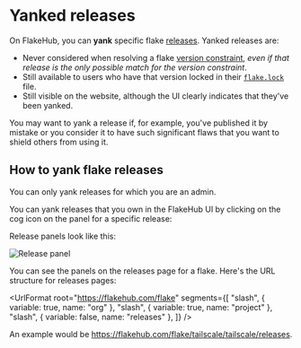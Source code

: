 # Yanked releases

On FlakeHub, you can **yank** specific flake [releases].
Yanked releases are:

* Never considered when resolving a flake [version constraint][semver], *even if that release is the only possible match for the version constraint*.
* Still available to users who have that version locked in their [`flake.lock`][lockfile] file.
* Still visible on the website, although the UI clearly indicates that they've been yanked.

You may want to yank a release if, for example, you've published it by mistake or you consider it to have such significant flaws that you want to shield others from using it.

## How to yank flake releases

<Callout>
You can only yank releases for which you are an admin.
</Callout>

You can yank releases that you own in the FlakeHub UI by clicking on the cog icon on the panel for a specific release:

<YankButton />

Release panels look like this:

![Release panel](/release-panel.png)

You can see the panels on the releases page for a flake.
Here's the URL structure for releases pages:

<UrlFormat root="https://flakehub.com/flake" segments={[
  "slash",
  { variable: true, name: "org" },
  "slash",
  { variable: true, name: "project" },
  "slash",
  { variable: false, name: "releases" },
]} />

An example would be https://flakehub.com/flake/tailscale/tailscale/releases.

[lockfile]: https://zero-to-nix.com/concepts/flakes#lockfile
[releases]: ./versioning
[semver]: ./semver
